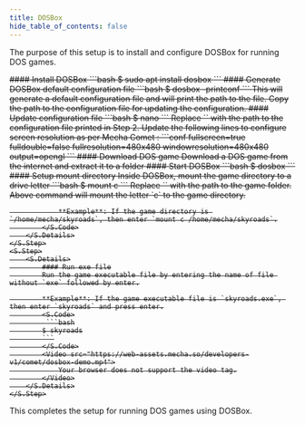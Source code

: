 ```yaml
---
title: DOSBox
hide_table_of_contents: false
---
```



The purpose of this setup is to install and configure DOSBox for running DOS games.

<S>
    <S.Step>
        <S.Details>
            #### Install DOSBox
            <S.Code>
                ```bash
                $ sudo apt install dosbox
                ```
            </S.Code>
        </S.Details>
    </S.Step>
    <S.Step>
        <S.Details>
            #### Generate DOSBox default configuration file
            <S.Code>
                ```bash
                $ dosbox -printconf
                ```
            </S.Code>
            This will generate a default configuration file and will print the path to the file.
            Copy the path to the configuration file for updating the configuration.
        </S.Details>
    </S.Step>
    <S.Step>
        <S.Details>
            #### Update configuration file
            <S.Code>
                ```bash
                $ nano <path-to-config-file>
                ```
            </S.Code>
            Replace `<path-to-config-file>` with the path to the configuration file printed in Step 2.
            Update the following lines to configure screen resolution as per Mecha Comet :
            ```conf
            fullscreen=true
            fulldouble=false
            fullresolution=480x480
            windowresolution=480x480
            output=opengl
            ```
        </S.Details>
    </S.Step>
    <S.Step>
        <S.Details>
            #### Download DOS game
            Download a DOS game from the internet and extract it to a folder
        </S.Details>
    </S.Step>
    <S.Step>
        <S.Details>
            #### Start DOSBox
            <S.Code>
                ```bash
                $ dosbox
                ```
            </S.Code>
        </S.Details>
    </S.Step>
    <S.Step>
        <S.Details>
            #### Setup mount directory
            Inside DOSBox, mount the game directory to a drive letter
            <S.Code>
                ```bash
                $ mount c <path-to-game>
                ```
                Replace `<path-to-game>` with the path to the game folder.
                Above command will mount the letter `c` to the game directory.

                **Example**: If the game directory is `/home/mecha/skyroads`, then enter `mount c /home/mecha/skyroads`.
            </S.Code>
        </S.Details>
    </S.Step>
    <S.Step>
        <S.Details>
            #### Run exe file
            Run the game executable file by entering the name of file without `exe` followed by enter.

            **Example**: If the game executable file is `skyroads.exe`, then enter `skyroads` and press enter.
            <S.Code>
             ```bash
            $ skyroads
            ```
            </S.Code>
            <Video src="https://web-assets.mecha.so/developers-v1/comet/dosbox-demo.mp4">
                Your browser does not support the video tag.
            </Video>
        </S.Details>
    </S.Step>
</S>

This completes the setup for running DOS games using DOSBox.
